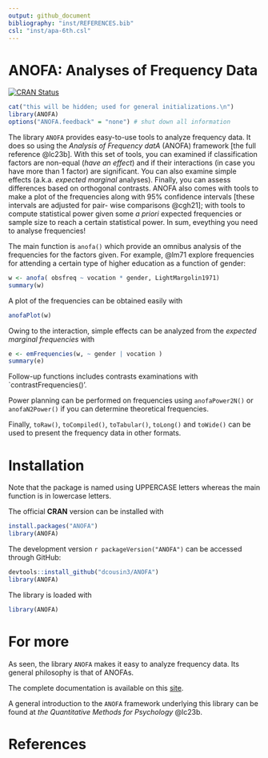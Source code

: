 ```yaml
---
output: github_document
bibliography: "inst/REFERENCES.bib"
csl: "inst/apa-6th.csl"
---
```


# ANOFA: Analyses of Frequency Data

<!-- badges: start -->
[![CRAN Status](https://www.r-pkg.org/badges/version/ANOFA)](https://cran.r-project.org/package=ANOFA)
<!-- badges: end -->

```r
cat("this will be hidden; used for general initializations.\n")
library(ANOFA)
options("ANOFA.feedback" = "none") # shut down all information
```

The library `ANOFA` provides easy-to-use tools to analyze frequency data. 
It does so using the _Analysis of Frequency datA_ (ANOFA) framework 
[the full reference @lc23b]. With this set of tools, you can examined
if classification factors are non-equal (_have an effect_) and if their
interactions (in case you have more than 1 factor) are significant. You
can also examine simple effects (a.k.a. _expected marginal_ analyses). 
Finally, you can assess differences based on orthogonal contrasts.
ANOFA also comes with tools to make a plot of the frequencies along
with 95% confidence intervals [these intervals are adjusted for pair-
wise comparisons @cgh21]; with tools to compute statistical power given
some _a priori_ expected frequencies or sample size to reach a certain
statistical power. In sum, eveything you need to analyse frequencies!

The main function is `anofa()` which provide an omnibus analysis of the 
frequencies for the factors given. For example, @lm71 explore frequencies
for attending a certain type of higher education as a function of gender:

```r
w <- anofa( obsfreq ~ vocation * gender, LightMargolin1971)
summary(w)
```

A plot of the frequencies can be obtained easily with 

```r
anofaPlot(w) 
```

Owing to the interaction, simple effects can be analyzed from the _expected marginal
frequencies_ with

```r
e <- emFrequencies(w, ~ gender | vocation )
summary(e)
```

Follow-up functions includes contrasts examinations with `contrastFrequencies()'.

Power planning can be performed on frequencies using ``anofaPower2N()`` or
``anofaN2Power()`` if you can determine theoretical frequencies.

Finally, `toRaw()`, `toCompiled()`, `toTabular()`, `toLong()` and `toWide()` 
can be used to present the frequency data in other formats.

# Installation

Note that the package is named using UPPERCASE letters whereas the main function is in lowercase letters.

The official **CRAN** version can be installed with 

```r
install.packages("ANOFA")
library(ANOFA)
```

The development version `r packageVersion("ANOFA")` can be accessed through GitHub:

```r
devtools::install_github("dcousin3/ANOFA")
library(ANOFA)
```

The library is loaded with 

```r
library(ANOFA)
```

# For more

As seen, the library `ANOFA` makes it easy to analyze frequency data.
Its general philosophy is that of ANOFAs.

The complete documentation is available on this 
[site](https://dcousin3.github.io/ANOFA/).

A general introduction to the `ANOFA` framework underlying this 
library can be found at *the Quantitative Methods for Psychology* @lc23b.

# References

\insertAllCited{}
